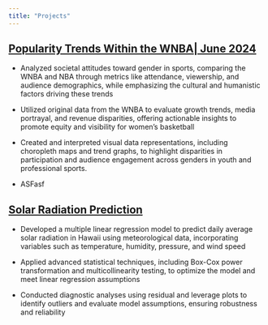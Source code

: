 ```yaml
---
title: "Projects"
---
```


## [Popularity Trends Within the WNBA\| June 2024 ](https://airlineaccidents.humspace.ucla.edu/)

-   Analyzed societal attitudes toward gender in sports, comparing the WNBA and NBA through metrics like
    attendance, viewership, and audience demographics, while emphasizing the cultural and humanistic factors driving
    these trends

-   Utilized original data from the WNBA to evaluate growth trends, media portrayal, and revenue disparities, offering
    actionable insights to promote equity and visibility for women’s basketball

-   Created and interpreted visual data representations, including choropleth maps and trend graphs, to highlight
    disparities in participation and audience engagement across genders in youth and professional sports.

-   ASFasf

## [Solar Radiation Prediction](https://drive.google.com/file/d/1F1VWTd693YH_UbKkIcEfy5DBxYP24fs3/view?usp=sharing)

-   Developed a multiple linear regression model to predict daily average solar radiation in Hawaii using meteorological
    data, incorporating variables such as temperature, humidity, pressure, and wind speed

-   Applied advanced statistical techniques, including Box-Cox power transformation and multicollinearity testing, to
    optimize the model and meet linear regression assumptions

-   Conducted diagnostic analyses using residual and leverage plots to identify outliers and evaluate model
    assumptions, ensuring robustness and reliability
